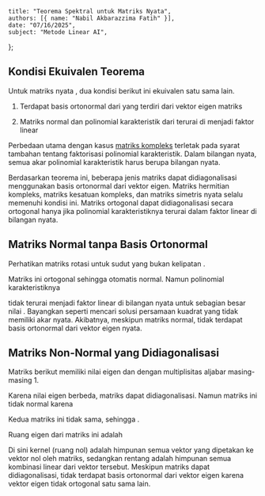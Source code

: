     title: "Teorema Spektral untuk Matriks Nyata",
    authors: [{ name: "Nabil Akbarazzima Fatih" }],
    date: "07/16/2025",
    subject: "Metode Linear AI",
};

## Kondisi Ekuivalen Teorema

Untuk matriks nyata <InlineMath math="A \in \mathbb{R}^{n \times n}" />, dua kondisi berikut ini ekuivalen satu sama lain.

1. Terdapat basis ortonormal dari <InlineMath math="\mathbb{R}^n" /> yang terdiri dari vektor eigen matriks <InlineMath math="A" />

2. Matriks <InlineMath math="A" /> normal dan polinomial karakteristik <InlineMath math="\chi_A(t)" /> dari <InlineMath math="A" /> terurai di <InlineMath math="\mathbb{R}" /> menjadi faktor linear

Perbedaan utama dengan kasus [matriks kompleks](/subject/university/bachelor/ai-ds/linear-methods/spectral-complex-matrix) terletak pada syarat tambahan tentang faktorisasi polinomial karakteristik. Dalam bilangan nyata, semua akar polinomial karakteristik harus berupa bilangan nyata.

Berdasarkan teorema ini, beberapa jenis matriks dapat didiagonalisasi menggunakan basis ortonormal dari vektor eigen. Matriks hermitian kompleks, matriks kesatuan kompleks, dan matriks simetris nyata selalu memenuhi kondisi ini. Matriks ortogonal dapat didiagonalisasi secara ortogonal hanya jika polinomial karakteristiknya terurai dalam faktor linear di bilangan nyata.

## Matriks Normal tanpa Basis Ortonormal

Perhatikan matriks rotasi untuk sudut <InlineMath math="\alpha" /> yang bukan kelipatan <InlineMath math="\pi" />.

<BlockMath math="A = \begin{pmatrix} \cos(\alpha) & -\sin(\alpha) \\ \sin(\alpha) & \cos(\alpha) \end{pmatrix}" />

Matriks ini ortogonal sehingga otomatis normal. Namun polinomial karakteristiknya

<MathContainer>
<BlockMath math="\chi_A(t) = (\cos(\alpha) - t)^2 + \sin^2(\alpha)" />
<BlockMath math="= -t^2 + 2\cos(\alpha) \cdot t + 1" />
</MathContainer>

tidak terurai menjadi faktor linear di bilangan nyata untuk sebagian besar nilai <InlineMath math="\alpha" />. Bayangkan seperti mencari solusi persamaan kuadrat yang tidak memiliki akar nyata. Akibatnya, meskipun matriks normal, tidak terdapat basis ortonormal dari vektor eigen nyata.

## Matriks Non-Normal yang Didiagonalisasi

Matriks berikut memiliki nilai eigen <InlineMath math="\lambda_1 = 1" /> dan <InlineMath math="\lambda_2 = 2" /> dengan multiplisitas aljabar masing-masing 1.

<BlockMath math="A = \begin{pmatrix} 1 & 3 \\ 0 & 2 \end{pmatrix}" />

Karena nilai eigen berbeda, matriks dapat didiagonalisasi. Namun matriks ini tidak normal karena

<MathContainer>
<BlockMath math="A \cdot A^T = \begin{pmatrix} 10 & 6 \\ 6 & 4 \end{pmatrix}" />
<BlockMath math="A^T \cdot A = \begin{pmatrix} 1 & 3 \\ 3 & 13 \end{pmatrix}" />
</MathContainer>

Kedua matriks ini tidak sama, sehingga <InlineMath math="A \cdot A^T \neq A^T \cdot A" />.

Ruang eigen dari matriks ini adalah

<MathContainer>
<BlockMath math="\text{Eig}_A(1) = \text{Kern}(A - I) = \text{Kern}\begin{pmatrix} 0 & 3 \\ 0 & 1 \end{pmatrix} = \text{rentang}\begin{pmatrix} 1 \\ 0 \end{pmatrix}" />
<BlockMath math="\text{Eig}_A(2) = \text{Kern}(A - 2I) = \text{Kern}\begin{pmatrix} -1 & 3 \\ 0 & 0 \end{pmatrix} = \text{rentang}\begin{pmatrix} 3 \\ 1 \end{pmatrix}" />
</MathContainer>

Di sini kernel (ruang nol) adalah himpunan semua vektor yang dipetakan ke vektor nol oleh matriks, sedangkan rentang adalah himpunan semua kombinasi linear dari vektor tersebut. Meskipun matriks dapat didiagonalisasi, tidak terdapat basis ortonormal dari vektor eigen karena vektor eigen tidak ortogonal satu sama lain.